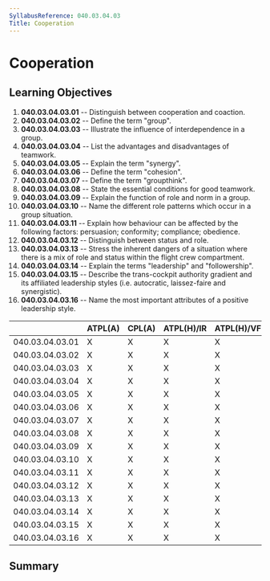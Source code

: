 ```yaml
---
SyllabusReference: 040.03.04.03
Title: Cooperation
---
```


# Cooperation

## Learning Objectives

1.  **040.03.04.03.01** -- Distinguish between cooperation and coaction.
2.  **040.03.04.03.02** -- Define the term "group".
3.  **040.03.04.03.03** -- Illustrate the influence of interdependence in a
    group.
4.  **040.03.04.03.04** -- List the advantages and disadvantages of teamwork.
5.  **040.03.04.03.05** -- Explain the term "synergy".
6.  **040.03.04.03.06** -- Define the term "cohesion".
7.  **040.03.04.03.07** -- Define the term "groupthink".
8.  **040.03.04.03.08** -- State the essential conditions for good teamwork.
9.  **040.03.04.03.09** -- Explain the function of role and norm in a group.
10. **040.03.04.03.10** -- Name the different role patterns which occur in a
    group situation.
11. **040.03.04.03.11** -- Explain how behaviour can be affected by the
    following factors: persuasion; conformity; compliance; obedience.
12. **040.03.04.03.12** -- Distinguish between status and role.
13. **040.03.04.03.13** -- Stress the inherent dangers of a situation where
    there is a mix of role and status within the flight crew compartment.
14. **040.03.04.03.14** -- Explain the terms "leadership" and "followership".
15. **040.03.04.03.15** -- Describe the trans-cockpit authority gradient and its
    affiliated leadership styles (i.e. autocratic, laissez-faire and
    synergistic).
16. **040.03.04.03.16** -- Name the most important attributes of a positive
    leadership style.

|                 | ATPL(A) | CPL(A) | ATPL(H)/IR | ATPL(H)/VFR | CPL(H) | IR  | CBIR(A) |
| --------------- | ------- | ------ | ---------- | ----------- | ------ | --- | ------- |
| 040.03.04.03.01 | X       | X      | X          | X           | X      |     |         |
| 040.03.04.03.02 | X       | X      | X          | X           | X      |     |         |
| 040.03.04.03.03 | X       | X      | X          | X           | X      |     |         |
| 040.03.04.03.04 | X       | X      | X          | X           | X      |     |         |
| 040.03.04.03.05 | X       | X      | X          | X           | X      |     |         |
| 040.03.04.03.06 | X       | X      | X          | X           | X      |     |         |
| 040.03.04.03.07 | X       | X      | X          | X           | X      |     |         |
| 040.03.04.03.08 | X       | X      | X          | X           | X      |     |         |
| 040.03.04.03.09 | X       | X      | X          | X           | X      |     |         |
| 040.03.04.03.10 | X       | X      | X          | X           | X      |     |         |
| 040.03.04.03.11 | X       | X      | X          | X           | X      |     |         |
| 040.03.04.03.12 | X       | X      | X          | X           | X      |     |         |
| 040.03.04.03.13 | X       | X      | X          | X           | X      |     |         |
| 040.03.04.03.14 | X       | X      | X          | X           | X      |     |         |
| 040.03.04.03.15 | X       | X      | X          | X           | X      |     |         |
| 040.03.04.03.16 | X       | X      | X          | X           | X      |     |         |

## Summary
